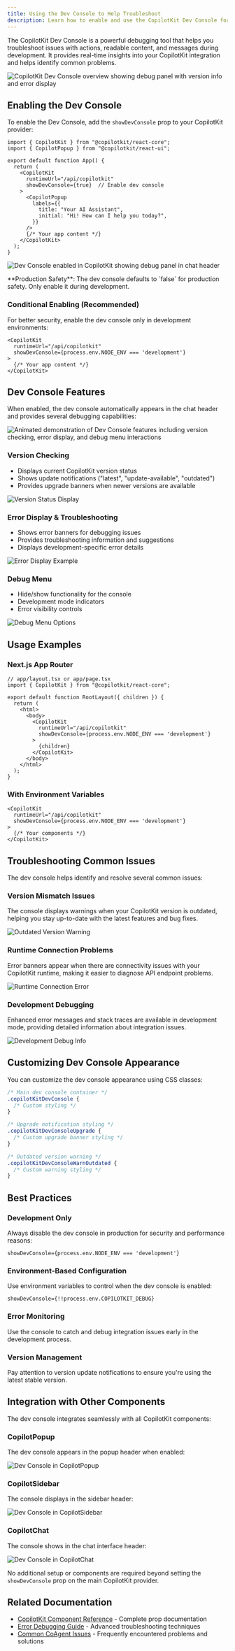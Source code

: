```yaml
---
title: Using the Dev Console to Help Troubleshoot
description: Learn how to enable and use the CopilotKit Dev Console for debugging actions, readable content, and messages during development.
---
```


The CopilotKit Dev Console is a powerful debugging tool that helps you troubleshoot issues with actions, readable content, and messages during development. It provides real-time insights into your CopilotKit integration and helps identify common problems.

![CopilotKit Dev Console overview showing debug panel with version info and error display](https://cdn.copilotkit.ai/docs/copilotkit/images/troubleshooting/dev-console-overview.png)

## Enabling the Dev Console

To enable the Dev Console, add the `showDevConsole` prop to your CopilotKit provider:

```tsx
import { CopilotKit } from "@copilotkit/react-core";
import { CopilotPopup } from "@copilotkit/react-ui";

export default function App() {
  return (
    <CopilotKit
      runtimeUrl="/api/copilotkit"
      showDevConsole={true}  // Enable dev console
    >
      <CopilotPopup
        labels={{
          title: "Your AI Assistant",
          initial: "Hi! How can I help you today?",
        }}
      />
      {/* Your app content */}
    </CopilotKit>
  );
}
```

![Dev Console enabled in CopilotKit showing debug panel in chat header](https://cdn.copilotkit.ai/docs/copilotkit/images/troubleshooting/dev-console-enabled.png)

<Callout type="warning">
**Production Safety**: The dev console defaults to `false` for production safety. Only enable it during development.
</Callout>

### Conditional Enabling (Recommended)

For better security, enable the dev console only in development environments:

```tsx
<CopilotKit
  runtimeUrl="/api/copilotkit"
  showDevConsole={process.env.NODE_ENV === 'development'}
>
  {/* Your app content */}
</CopilotKit>
```

## Dev Console Features

When enabled, the dev console automatically appears in the chat header and provides several debugging capabilities:

![Animated demonstration of Dev Console features including version checking, error display, and debug menu interactions](https://cdn.copilotkit.ai/docs/copilotkit/images/troubleshooting/dev-console-features-demo.gif)

### Version Checking
- Displays current CopilotKit version status
- Shows update notifications ("latest", "update-available", "outdated")
- Provides upgrade banners when newer versions are available

![Version Status Display](https://cdn.copilotkit.ai/docs/copilotkit/images/troubleshooting/dev-console-version-status.png)

### Error Display & Troubleshooting
- Shows error banners for debugging issues
- Provides troubleshooting information and suggestions
- Displays development-specific error details

![Error Display Example](https://cdn.copilotkit.ai/docs/copilotkit/images/troubleshooting/dev-console-error-display.png)

### Debug Menu
- Hide/show functionality for the console
- Development mode indicators
- Error visibility controls

![Debug Menu Options](https://cdn.copilotkit.ai/docs/copilotkit/images/troubleshooting/dev-console-debug-menu.png)

## Usage Examples

### Next.js App Router

```tsx
// app/layout.tsx or app/page.tsx
import { CopilotKit } from "@copilotkit/react-core";

export default function RootLayout({ children }) {
  return (
    <html>
      <body>
        <CopilotKit
          runtimeUrl="/api/copilotkit"
          showDevConsole={process.env.NODE_ENV === 'development'}
        >
          {children}
        </CopilotKit>
      </body>
    </html>
  );
}
```

### With Environment Variables

```tsx
<CopilotKit
  runtimeUrl="/api/copilotkit"
  showDevConsole={process.env.NODE_ENV === 'development'}
>
  {/* Your components */}
</CopilotKit>
```

## Troubleshooting Common Issues

The dev console helps identify and resolve several common issues:

### Version Mismatch Issues
The console displays warnings when your CopilotKit version is outdated, helping you stay up-to-date with the latest features and bug fixes.

![Outdated Version Warning](https://cdn.copilotkit.ai/docs/copilotkit/images/troubleshooting/dev-console-outdated-warning.png)

### Runtime Connection Problems
Error banners appear when there are connectivity issues with your CopilotKit runtime, making it easier to diagnose API endpoint problems.

![Runtime Connection Error](https://cdn.copilotkit.ai/docs/copilotkit/images/troubleshooting/dev-console-runtime-error.png)

### Development Debugging
Enhanced error messages and stack traces are available in development mode, providing detailed information about integration issues.

![Development Debug Info](https://cdn.copilotkit.ai/docs/copilotkit/images/troubleshooting/dev-console-debug-info.png)

## Customizing Dev Console Appearance

You can customize the dev console appearance using CSS classes:

```css
/* Main dev console container */
.copilotKitDevConsole {
  /* Custom styling */
}

/* Upgrade notification styling */
.copilotKitDevConsoleUpgrade {
  /* Custom upgrade banner styling */
}

/* Outdated version warning */
.copilotKitDevConsoleWarnOutdated {
  /* Custom warning styling */
}
```

## Best Practices

### Development Only
Always disable the dev console in production for security and performance reasons:

```tsx
showDevConsole={process.env.NODE_ENV === 'development'}
```

### Environment-Based Configuration
Use environment variables to control when the dev console is enabled:

```tsx
showDevConsole={!!process.env.COPILOTKIT_DEBUG}
```

### Error Monitoring
Use the console to catch and debug integration issues early in the development process.

### Version Management
Pay attention to version update notifications to ensure you're using the latest stable version.

## Integration with Other Components

The dev console integrates seamlessly with all CopilotKit components:

### CopilotPopup
The dev console appears in the popup header when enabled:

![Dev Console in CopilotPopup](https://cdn.copilotkit.ai/docs/copilotkit/images/troubleshooting/dev-console-popup.png)

### CopilotSidebar
The console displays in the sidebar header:

![Dev Console in CopilotSidebar](https://cdn.copilotkit.ai/docs/copilotkit/images/troubleshooting/dev-console-sidebar.png)

### CopilotChat
The console shows in the chat interface header:

![Dev Console in CopilotChat](https://cdn.copilotkit.ai/docs/copilotkit/images/troubleshooting/dev-console-chat.png)

No additional setup or components are required beyond setting the `showDevConsole` prop on the main CopilotKit provider.

## Related Documentation

- [CopilotKit Component Reference](/reference/components/CopilotKit) - Complete prop documentation
- [Error Debugging Guide](/langgraph/coagent-troubleshooting/error-debugging) - Advanced troubleshooting techniques
- [Common CoAgent Issues](/langgraph/coagent-troubleshooting/common-coagent-issues) - Frequently encountered problems and solutions
